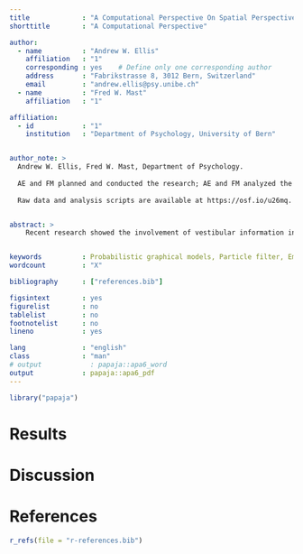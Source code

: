 ```yaml
---
title             : "A Computational Perspective On Spatial Perspective Transformations: From Sensory Inference To Imagined Self-motion"
shorttitle        : "A Computational Perspective"

author: 
  - name          : "Andrew W. Ellis"
    affiliation   : "1"
    corresponding : yes    # Define only one corresponding author
    address       : "Fabrikstrasse 8, 3012 Bern, Switzerland"
    email         : "andrew.ellis@psy.unibe.ch"
  - name          : "Fred W. Mast"
    affiliation   : "1"

affiliation:
  - id            : "1"
    institution   : "Department of Psychology, University of Bern"


author_note: >
  Andrew W. Ellis, Fred W. Mast, Department of Psychology.
  
  AE and FM planned and conducted the research; AE and FM analyzed the data and wrote the manuscript.
  
  Raw data and analysis scripts are available at https://osf.io/u26mq.


abstract: >
    Recent research showed the involvement of vestibular information in cognitive processes. We provide a computational framework for vestibular cognition and thereby focus on perspective transformations, which require a simulated rotation of the self. We explore how the ability to model the effects of body rotation using vestibular input might enable the ability to imagine body rotations. We approach this problem by considering a simple agent endowed with a complex statistical model of the hidden causes of its sensory input. We explain how this statistical model enables the agent to predict its sensory input and hidden sensory variables. Based on a probabilistic graphical model, we formalize qualitative concepts of mental simulation. Predicting the sensory input is key to understanding imagined rotations. Mental imagery goes beyond prediction, rather, it involves the use of counterfactual queries in a probabilistic model. 


keywords          : Probabilistic graphical models, Particle filter, Embodied cognition, Vestibular cognition, Spatial perspective taking, Mental imagery
wordcount         : "X"

bibliography      : ["references.bib"]

figsintext        : yes
figurelist        : no
tablelist         : no
footnotelist      : no
lineno            : yes

lang              : "english"
class             : "man"
# output            : papaja::apa6_word
output            : papaja::apa6_pdf
---
```


```r
library("papaja")
```



# Results

# Discussion


\newpage

# References
```r
r_refs(file = "r-references.bib")
```

\setlength{\parindent}{-0.5in}
\setlength{\leftskip}{0.5in}
